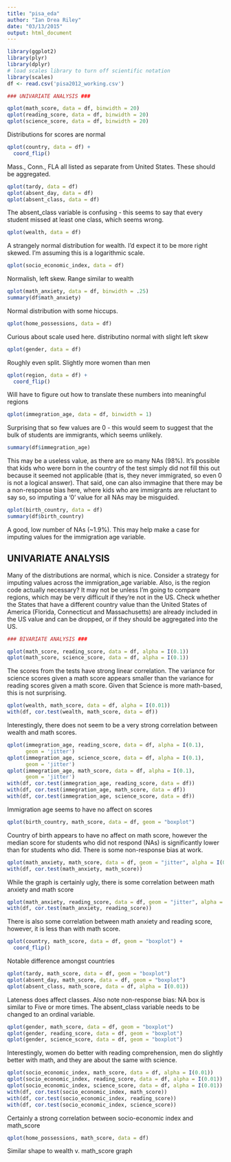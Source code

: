 ```yaml
---
title: "pisa_eda"
author: "Ian Drea Riley"
date: "03/13/2015"
output: html_document
---
```


```r
library(ggplot2)
library(plyr)
library(dplyr)
# load scales library to turn off scientific notation
library(scales)
df <- read.csv('pisa2012_working.csv')
```

```r
### UNIVARIATE ANALYSIS ###

qplot(math_score, data = df, binwidth = 20)
qplot(reading_score, data = df, binwidth = 20)
qplot(science_score, data = df, binwidth = 20)
```

Distributions for scores are normal
```r
qplot(country, data = df) +
  coord_flip()
```

Mass., Conn., FLA all listed as separate from United States. These should be
aggregated.
```r
qplot(tardy, data = df)
qplot(absent_day, data = df)
qplot(absent_class, data = df)
```

The absent_class variable is confusing - this seems to say that every student
missed at least one class, which seems wrong.
```r
qplot(wealth, data = df)
```

A strangely normal distribution for wealth. I'd expect it to be more right
skewed. I'm assuming this is a logarithmic scale.
```r
qplot(socio_economic_index, data = df)
```

Normalish, left skew. Range similar to wealth
```r
qplot(math_anxiety, data = df, binwidth = .25)
summary(df$math_anxiety)
```

Normal distribution with some hiccups.
```r
qplot(home_possessions, data = df)
```

Curious about scale used here. distributino normal with slight left skew
```r
qplot(gender, data = df)
```

Roughly even split. Slightly more women than men
```r
qplot(region, data = df) +
  coord_flip()
```

Will have to figure out how to translate these numbers into meaningful regions
```r
qplot(immegration_age, data = df, binwidth = 1)
```

Surprising that so few values are 0 - this would seem to suggest that the bulk
of students are immigrants, which seems unlikely.
```r
summary(df$immegration_age)
```

This may be a useless value, as there are so many NAs (98%). It's possible that
kids who were born in the country of the test simply did not fill this out
because it seemed not applicable (that is, they never immigrated, so even 0
is not a logical answer). That said, one can also immagine that there may be a
non-response bias here, where kids who are immigrants are reluctant to say so,
so imputing a '0' value for all NAs may be misguided.
```r
qplot(birth_country, data = df)
summary(df$birth_country)
```

A good, low number of NAs (~1.9%). This may help make a case for imputing values
for the immigration age variable.

## UNIVARIATE ANALYSIS

Many of the distributions are normal, which is nice. Consider a strategy for
imputing values across the immigration_age variable. Also, is the region code
actually necessary? It may not be unless I'm going to compare regions, which
may be very difficult if they're not in the US. Check whether the States that
have a different country value than the United States of America (Florida,
Connecticut and Massachusetts) are already included in the US value and can be
dropped, or if they should be aggregated into the US.

```r
### BIVARIATE ANALYSIS ###

qplot(math_score, reading_score, data = df, alpha = I(0.1))
qplot(math_score, science_score, data = df, alpha = I(0.1))
```

The scores from the tests have strong linear correlation. The variance for
science scores given a math score appears smaller than the variance for
reading scores given a math score. Given that Science is more math-based, this
is not surprising.
```r
qplot(wealth, math_score, data = df, alpha = I(0.01))
with(df, cor.test(wealth, math_score, data = df))
```

Interestingly, there does not seem to be a very strong correlation between
wealth and math scores.
```r
qplot(immegration_age, reading_score, data = df, alpha = I(0.1),
      geom = 'jitter')
qplot(immegration_age, science_score, data = df, alpha = I(0.1),
      geom = 'jitter')
qplot(immegration_age, math_score, data = df, alpha = I(0.1),
      geom = 'jitter')
with(df, cor.test(immegration_age, reading_score, data = df))
with(df, cor.test(immegration_age, math_score, data = df))
with(df, cor.test(immegration_age, science_score, data = df))
```

Immigration age seems to have no affect on scores
```r
qplot(birth_country, math_score, data = df, geom = "boxplot")
```

Country of birth appears to have no affect on math score, however the median
score for students who did not respond (NAs) is significantly lower than for
students who did. There is some non-response bias at work.
```r
qplot(math_anxiety, math_score, data = df, geom = "jitter", alpha = I(0.1))
with(df, cor.test(math_anxiety, math_score))
```

While the graph is certainly ugly, there is some correlation between math
anxiety and math score
```r
qplot(math_anxiety, reading_score, data = df, geom = "jitter", alpha = I(0.1))
with(df, cor.test(math_anxiety, reading_score))
```

There is also some correlation between math anxiety and reading score, however,
it is less than with math score.
```r
qplot(country, math_score, data = df, geom = "boxplot") +
  coord_flip()
```

Notable difference amongst countries
```r
qplot(tardy, math_score, data = df, geom = "boxplot")
qplot(absent_day, math_score, data = df, geom = "boxplot")
qplot(absent_class, math_score, data = df, alpha = I(0.01))
```

Lateness does affect classes. Also note non-response bias: NA box is similar to
Five or more times. The absent_class variable needs to be changed to an
ordinal variable.
```r
qplot(gender, math_score, data = df, geom = "boxplot")
qplot(gender, reading_score, data = df, geom = "boxplot")
qplot(gender, science_score, data = df, geom = "boxplot")
```

Interestingly, women do better with reading comprehension, men do slightly
better with math, and they are about the same with science.
```r
qplot(socio_economic_index, math_score, data = df, alpha = I(0.01))
qplot(socio_economic_index, reading_score, data = df, alpha = I(0.01))
qplot(socio_economic_index, science_score, data = df, alpha = I(0.01))
with(df, cor.test(socio_economic_index, math_score))
with(df, cor.test(socio_economic_index, reading_score))
with(df, cor.test(socio_economic_index, science_score))
```

Certainly a strong correlation between socio-economic index and math_score
```r
qplot(home_possessions, math_score, data = df)
```

Similar shape to wealth v. math_score graph